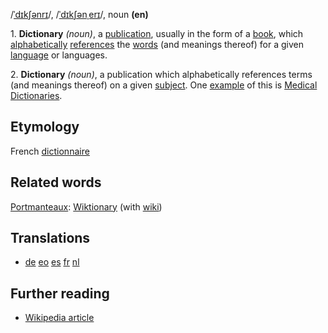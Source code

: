/[[Received Pronunciation|ˈdɪkʃənrɪ]]/, /[[General American|ˈdɪkʃənˌerɪ]]/, noun '''(en)'''

1. '''Dictionary''' ''(noun)'', a [[publication]], usually in the form of a [[book]], which [[alphabetical|alphabetically]] [[reference|references]] the [[word|words]] (and meanings thereof) for a given [[language]] or languages.

2. '''Dictionary''' ''(noun)'', a publication which alphabetically references terms (and meanings thereof) on a given [[subject]]. One [[example]] of this is [[Medical dictionary|Medical Dictionaries]].

== Etymology ==
French [[dictionnaire]]

== Related words ==
[[Portmanteau]]x: [[Wiktionary]] (with [[wiki]])

== Translations ==
*[[Wörterbuch|de]] [[vortaro|eo]] [[diccionario|es]] [[dictionnaire|fr]] [[woordenboek|nl]]

== Further reading ==
*[[en:Dictionary|Wikipedia article]]